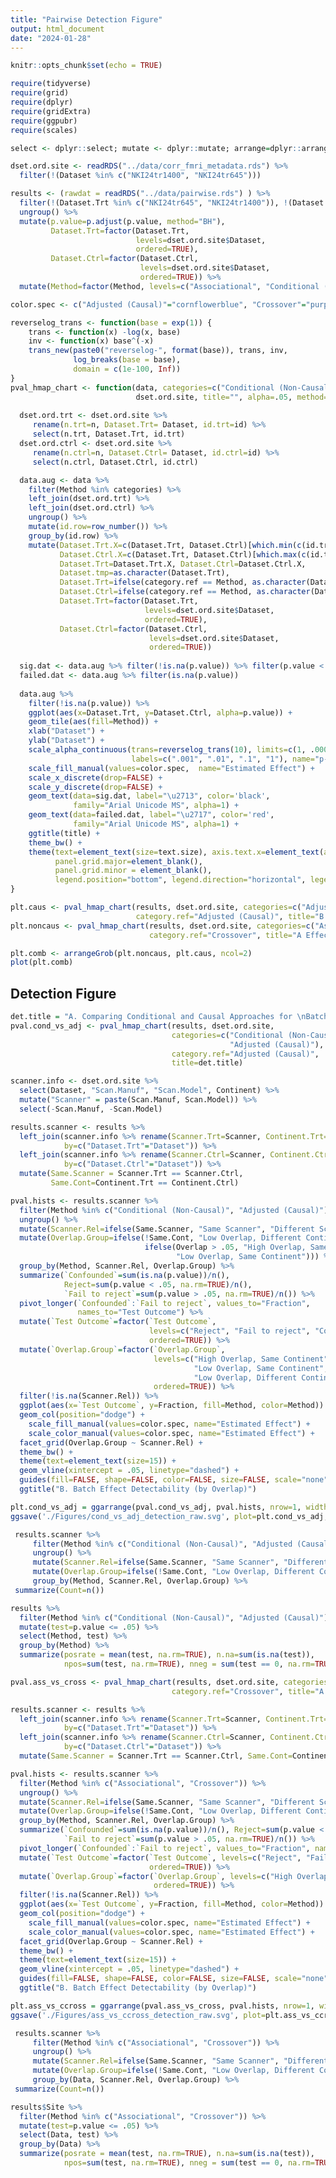 ```yaml
---
title: "Pairwise Detection Figure"
output: html_document
date: "2024-01-28"
---
```


```r
knitr::opts_chunk$set(echo = TRUE)
```

```r
require(tidyverse)
require(grid)
require(dplyr)
require(gridExtra)
require(ggpubr)
require(scales)
```

```r
select <- dplyr::select; mutate <- dplyr::mutate; arrange=dplyr::arrange

dset.ord.site <- readRDS("../data/corr_fmri_metadata.rds") %>%
  filter(!(Dataset %in% c("NKI24tr1400", "NKI24tr645")))

results <- (rawdat = readRDS("../data/pairwise.rds") ) %>%
  filter(!(Dataset.Trt %in% c("NKI24tr645", "NKI24tr1400")), !(Dataset.Ctrl %in% c("NKI24tr645", "NKI24tr1400"))) %>%
  ungroup() %>%
  mutate(p.value=p.adjust(p.value, method="BH"),
         Dataset.Trt=factor(Dataset.Trt, 
                            levels=dset.ord.site$Dataset, 
                            ordered=TRUE),
         Dataset.Ctrl=factor(Dataset.Ctrl, 
                             levels=dset.ord.site$Dataset, 
                             ordered=TRUE)) %>%
  mutate(Method=factor(Method, levels=c("Associational", "Conditional (Non-Causal)", "Adjusted (Causal)", "Crossover"), ordered=TRUE))

color.spec <- c("Adjusted (Causal)"="cornflowerblue", "Crossover"="purple", "Conditional (Non-Causal)"="orange","Associational"="red")
```

```r
reverselog_trans <- function(base = exp(1)) {
    trans <- function(x) -log(x, base)
    inv <- function(x) base^(-x)
    trans_new(paste0("reverselog-", format(base)), trans, inv, 
              log_breaks(base = base), 
              domain = c(1e-100, Inf))
}
pval_hmap_chart <- function(data, categories=c("Conditional (Non-Causal)", "Adjusted (Causal)"), category.ref="Adjusted (Causal)",
                            dset.ord.site, title="", alpha=.05, method="Raw", text.size=15, preproc=TRUE) {
  
  dset.ord.trt <- dset.ord.site %>%
     rename(n.trt=n, Dataset.Trt= Dataset, id.trt=id) %>%
     select(n.trt, Dataset.Trt, id.trt)
  dset.ord.ctrl <- dset.ord.site %>%
     rename(n.ctrl=n, Dataset.Ctrl= Dataset, id.ctrl=id) %>%
     select(n.ctrl, Dataset.Ctrl, id.ctrl)

  data.aug <- data %>%
    filter(Method %in% categories) %>%
    left_join(dset.ord.trt) %>%
    left_join(dset.ord.ctrl) %>%
    ungroup() %>%
    mutate(id.row=row_number()) %>%
    group_by(id.row) %>%
    mutate(Dataset.Trt.X=c(Dataset.Trt, Dataset.Ctrl)[which.min(c(id.trt, id.ctrl))],
           Dataset.Ctrl.X=c(Dataset.Trt, Dataset.Ctrl)[which.max(c(id.trt, id.ctrl))],
           Dataset.Trt=Dataset.Trt.X, Dataset.Ctrl=Dataset.Ctrl.X,
           Dataset.tmp=as.character(Dataset.Trt),
           Dataset.Trt=ifelse(category.ref == Method, as.character(Dataset.Ctrl), as.character(Dataset.Trt)),
           Dataset.Ctrl=ifelse(category.ref == Method, as.character(Dataset.tmp), as.character(Dataset.Ctrl)),
           Dataset.Trt=factor(Dataset.Trt,
                              levels=dset.ord.site$Dataset,
                              ordered=TRUE),
           Dataset.Ctrl=factor(Dataset.Ctrl,
                               levels=dset.ord.site$Dataset,
                               ordered=TRUE))
  
  sig.dat <- data.aug %>% filter(!is.na(p.value)) %>% filter(p.value < alpha)
  failed.dat <- data.aug %>% filter(is.na(p.value))
  
  data.aug %>%
    filter(!is.na(p.value)) %>%
    ggplot(aes(x=Dataset.Trt, y=Dataset.Ctrl, alpha=p.value)) +
    geom_tile(aes(fill=Method)) +
    xlab("Dataset") +
    ylab("Dataset") +
    scale_alpha_continuous(trans=reverselog_trans(10), limits=c(1, .0004), breaks=c(.001, .01, .1, 1), 
                           labels=c(".001", ".01", ".1", "1"), name="p-value") +
    scale_fill_manual(values=color.spec,  name="Estimated Effect") +
    scale_x_discrete(drop=FALSE) +
    scale_y_discrete(drop=FALSE) +
    geom_text(data=sig.dat, label="\u2713", color='black',
              family="Arial Unicode MS", alpha=1) +
    geom_text(data=failed.dat, label="\u2717", color='red',
              family="Arial Unicode MS", alpha=1) +
    ggtitle(title) +
    theme_bw() +
    theme(text=element_text(size=text.size), axis.text.x=element_text(angle=90, hjust = 0.95, vjust=.2),
          panel.grid.major=element_blank(),
          panel.grid.minor = element_blank(),
          legend.position="bottom", legend.direction="horizontal", legend.box="vertical")
}
```

```r
plt.caus <- pval_hmap_chart(results, dset.ord.site, categories=c("Adjusted (Causal)", "Conditional (Non-Causal)"),
                            category.ref="Adjusted (Causal)", title="B Demographic-Adjusted Effects")
plt.noncaus <- pval_hmap_chart(results, dset.ord.site, categories=c("Associational", "Crossover"),
                               category.ref="Crossover", title="A Effects without demographic adjustment")

plt.comb <- arrangeGrob(plt.noncaus, plt.caus, ncol=2)
plot(plt.comb)
```


## Detection Figure

```r

det.title = "A. Comparing Conditional and Causal Approaches for \nBatch Effect Detection"
pval.cond_vs_adj <- pval_hmap_chart(results, dset.ord.site,
                                    categories=c("Conditional (Non-Causal)",
                                                 "Adjusted (Causal)"),
                                    category.ref="Adjusted (Causal)",
                                    title=det.title)

scanner.info <- dset.ord.site %>% 
  select(Dataset, "Scan.Manuf", "Scan.Model", Continent) %>%
  mutate("Scanner" = paste(Scan.Manuf, Scan.Model)) %>%
  select(-Scan.Manuf, -Scan.Model)

results.scanner <- results %>%
  left_join(scanner.info %>% rename(Scanner.Trt=Scanner, Continent.Trt=Continent),
            by=c("Dataset.Trt"="Dataset")) %>%
  left_join(scanner.info %>% rename(Scanner.Ctrl=Scanner, Continent.Ctrl=Continent),
            by=c("Dataset.Ctrl"="Dataset")) %>%
  mutate(Same.Scanner = Scanner.Trt == Scanner.Ctrl,
         Same.Cont=Continent.Trt == Continent.Ctrl)

pval.hists <- results.scanner %>%
  filter(Method %in% c("Conditional (Non-Causal)", "Adjusted (Causal)")) %>%
  ungroup() %>%
  mutate(Scanner.Rel=ifelse(Same.Scanner, "Same Scanner", "Different Scanner")) %>%
  mutate(Overlap.Group=ifelse(!Same.Cont, "Low Overlap, Different Continent", 
                              ifelse(Overlap > .05, "High Overlap, Same Continent",
                                     "Low Overlap, Same Continent"))) %>%
  group_by(Method, Scanner.Rel, Overlap.Group) %>%
  summarize(`Confounded`=sum(is.na(p.value))/n(), 
            Reject=sum(p.value < .05, na.rm=TRUE)/n(), 
            `Fail to reject`=sum(p.value > .05, na.rm=TRUE)/n()) %>%
  pivot_longer(`Confounded`:`Fail to reject`, values_to="Fraction", 
               names_to="Test Outcome") %>%
  mutate(`Test Outcome`=factor(`Test Outcome`, 
                               levels=c("Reject", "Fail to reject", "Confounded"),
                               ordered=TRUE)) %>%
  mutate(`Overlap.Group`=factor(`Overlap.Group`, 
                                levels=c("High Overlap, Same Continent", 
                                         "Low Overlap, Same Continent", 
                                         "Low Overlap, Different Continent"),
                                ordered=TRUE)) %>%
  filter(!is.na(Scanner.Rel)) %>%
  ggplot(aes(x=`Test Outcome`, y=Fraction, fill=Method, color=Method)) +
  geom_col(position="dodge") +
    scale_fill_manual(values=color.spec, name="Estimated Effect") +
    scale_color_manual(values=color.spec, name="Estimated Effect") +
  facet_grid(Overlap.Group ~ Scanner.Rel) +
  theme_bw() +
  theme(text=element_text(size=15)) +
  geom_vline(xintercept = .05, linetype="dashed") +
  guides(fill=FALSE, shape=FALSE, color=FALSE, size=FALSE, scale="none") +
  ggtitle("B. Batch Effect Detectability (by Overlap)")

plt.cond_vs_adj = ggarrange(pval.cond_vs_adj, pval.hists, nrow=1, widths=c(1.5, 1.1))
ggsave('./Figures/cond_vs_adj_detection_raw.svg', plot=plt.cond_vs_adj, width=11, height=7.5)
```


```r
 results.scanner %>%
     filter(Method %in% c("Conditional (Non-Causal)", "Adjusted (Causal)")) %>%
     ungroup() %>%
     mutate(Scanner.Rel=ifelse(Same.Scanner, "Same Scanner", "Different Scanner")) %>%
     mutate(Overlap.Group=ifelse(!Same.Cont, "Low Overlap, Different Continent", ifelse(Overlap > .05, "High Overlap, Same Continent", "Low Overlap, Same Continent"))) %>%
     group_by(Method, Scanner.Rel, Overlap.Group) %>%
 summarize(Count=n())

results %>%
  filter(Method %in% c("Conditional (Non-Causal)", "Adjusted (Causal)")) %>%
  mutate(test=p.value <= .05) %>%
  select(Method, test) %>%
  group_by(Method) %>%
  summarize(posrate = mean(test, na.rm=TRUE), n.na=sum(is.na(test)), 
            npos=sum(test, na.rm=TRUE), nneg = sum(test == 0, na.rm=TRUE), ntot=n())
```

```r
pval.ass_vs_cross <- pval_hmap_chart(results, dset.ord.site, categories=c("Associational", "Crossover"),
                                    category.ref="Crossover", title="A. Comparing Associational and Crossover Effects for \nBatch Effect Detection")

results.scanner <- results %>%
  left_join(scanner.info %>% rename(Scanner.Trt=Scanner, Continent.Trt=Continent),
            by=c("Dataset.Trt"="Dataset")) %>%
  left_join(scanner.info %>% rename(Scanner.Ctrl=Scanner, Continent.Ctrl=Continent),
            by=c("Dataset.Ctrl"="Dataset")) %>%
  mutate(Same.Scanner = Scanner.Trt == Scanner.Ctrl, Same.Cont=Continent.Trt == Continent.Ctrl)

pval.hists <- results.scanner %>%
  filter(Method %in% c("Associational", "Crossover")) %>%
  ungroup() %>%
  mutate(Scanner.Rel=ifelse(Same.Scanner, "Same Scanner", "Different Scanner")) %>%
  mutate(Overlap.Group=ifelse(!Same.Cont, "Low Overlap, Different Continent", ifelse(Overlap > .05, "High Overlap, Same Continent", "Low Overlap, Same Continent"))) %>%
  group_by(Method, Scanner.Rel, Overlap.Group) %>%
  summarize(`Confounded`=sum(is.na(p.value))/n(), Reject=sum(p.value < .05, na.rm=TRUE)/n(), 
            `Fail to reject`=sum(p.value > .05, na.rm=TRUE)/n()) %>%
  pivot_longer(`Confounded`:`Fail to reject`, values_to="Fraction", names_to="Test Outcome") %>%
  mutate(`Test Outcome`=factor(`Test Outcome`, levels=c("Reject", "Fail to reject", "Confounded"),
                               ordered=TRUE)) %>%
  mutate(`Overlap.Group`=factor(`Overlap.Group`, levels=c("High Overlap, Same Continent", "Low Overlap, Same Continent", "Low Overlap, Different Continent"),
                                ordered=TRUE)) %>%
  filter(!is.na(Scanner.Rel)) %>%
  ggplot(aes(x=`Test Outcome`, y=Fraction, fill=Method, color=Method)) +
  geom_col(position="dodge") +
    scale_fill_manual(values=color.spec, name="Estimated Effect") +
    scale_color_manual(values=color.spec, name="Estimated Effect") +
  facet_grid(Overlap.Group ~ Scanner.Rel) +
  theme_bw() +
  theme(text=element_text(size=15)) +
  geom_vline(xintercept = .05, linetype="dashed") +
  guides(fill=FALSE, shape=FALSE, color=FALSE, size=FALSE, scale="none") +
  ggtitle("B. Batch Effect Detectability (by Overlap)")

plt.ass_vs_ccross = ggarrange(pval.ass_vs_cross, pval.hists, nrow=1, widths=c(1.5, 1.1))
ggsave('./Figures/ass_vs_ccross_detection_raw.svg', plot=plt.ass_vs_ccross, width=11, height=7.5)
```


```r
 results.scanner %>%
     filter(Method %in% c("Associational", "Crossover")) %>%
     ungroup() %>%
     mutate(Scanner.Rel=ifelse(Same.Scanner, "Same Scanner", "Different Scanner")) %>%
     mutate(Overlap.Group=ifelse(!Same.Cont, "Low Overlap, Different Continent", ifelse(Overlap > .05, "High Overlap, Same Continent", "Low Overlap, Same Continent"))) %>%
     group_by(Data, Scanner.Rel, Overlap.Group) %>%
 summarize(Count=n())

results$Site %>%
  filter(Method %in% c("Associational", "Crossover")) %>%
  mutate(test=p.value <= .05) %>%
  select(Data, test) %>%
  group_by(Data) %>%
  summarize(posrate = mean(test, na.rm=TRUE), n.na=sum(is.na(test)), 
            npos=sum(test, na.rm=TRUE), nneg = sum(test == 0, na.rm=TRUE), ntot=n())
```

